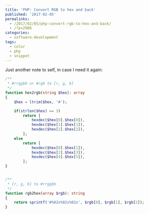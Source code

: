 ---
title: 'PHP: Convert RGB to hex and back'
published: '2017-02-05'
permalinks:
  - /2017/02/05/php-convert-rgb-to-hex-and-back/
  - /?p=2986
categories:
  - software-development
tags:
  - color
  - php
  - snippet
---

Just another note to self, in case I need it again:

```php
/**
 * #rrggbb or #rgb to [r, g, b]
 */
function hex2rgb(string $hex): array
{
    $hex = ltrim($hex, '#');

    if(strlen($hex) == 3)
        return [
            hexdec($hex[0].$hex[0]),
            hexdec($hex[1].$hex[1]),
            hexdec($hex[2].$hex[2]),
        ];
    else
        return [
            hexdec($hex[0].$hex[1]),
            hexdec($hex[2].$hex[3]),
            hexdec($hex[4].$hex[5]),
        ];
}


/**
 * [r, g, b] to #rrggbb
 */
function rgb2hex(array $rgb): string
{
    return sprintf('#%02x%02x%02x', $rgb[0], $rgb[1], $rgb[2]);
}
```
